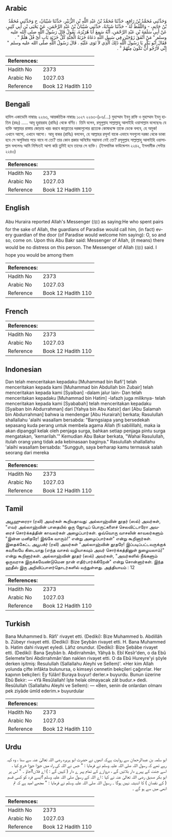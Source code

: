 ## Arabic


<div dir="rtl" lang="ar" style={{fontSize:'larger',backgroundColor:'#f8f9fa',padding:20}}>
وَحَدَّثَنِي مُحَمَّدُ بْنُ رَافِعٍ، حَدَّثَنَا مُحَمَّدُ بْنُ عَبْدِ اللَّهِ بْنِ الزُّبَيْرِ، حَدَّثَنَا شَيْبَانُ، ح وَحَدَّثَنِي مُحَمَّدُ بْنُ حَاتِمٍ، - وَاللَّفْظُ لَهُ - حَدَّثَنَا شَبَابَةُ، حَدَّثَنِي شَيْبَانُ بْنُ عَبْدِ الرَّحْمَنِ، عَنْ يَحْيَى بْنِ أَبِي كَثِيرٍ، عَنْ أَبِي سَلَمَةَ بْنِ عَبْدِ الرَّحْمَنِ، أَنَّهُ سَمِعَ أَبَا هُرَيْرَةَ، يَقُولُ قَالَ رَسُولُ اللَّهِ صلى الله عليه وسلم ‏"‏ مَنْ أَنْفَقَ زَوْجَيْنِ فِي سَبِيلِ اللَّهِ دَعَاهُ خَزَنَةُ الْجَنَّةِ كُلُّ خَزَنَةِ بَابٍ أَىْ فُلُ هَلُمَّ ‏"‏ ‏.‏ فَقَالَ أَبُو بَكْرٍ يَا رَسُولَ اللَّهِ ذَلِكَ الَّذِي لاَ تَوَى عَلَيْهِ ‏.‏ قَالَ رَسُولُ اللَّهِ صلى الله عليه وسلم ‏"‏ إِنِّي لأَرْجُو أَنْ تَكُونَ مِنْهُمْ ‏"‏ ‏.‏
</div>
<div style={{backgroundColor:'#f8f9fa',padding:20, marginBottom: 10}}><table> <thead> <tr> <th>References:</th> <th></th> </tr> </thead> <tbody><tr><td>Hadith No</td><td>2373</td></tr><tr><td>Arabic No</td><td>1027.03</td></tr><tr><td>Reference</td><td>Book 12 Hadith 110</td></tr></tbody></table></div>

## Bengali


<div dir="ltr" lang="bn" style={{fontSize:'larger',backgroundColor:'#f8f9fa',padding:20}}>
হাদিস একাডেমি নাম্বারঃ ২২৬৩, আন্তর্জাতিক নাম্বারঃ ১০২৭ ২২৬৩-(৮৬/...) মুহাম্মাদ ইবনু রাফি ও মুহাম্মাদ ইবনু হাতিম (রহঃ) ..... আবূ হুরায়রাহ (রাযিঃ) থেকে বর্ণিত। তিনি বলেন, রসূলুল্লাহ সাল্লাল্লাহু আলাইহি ওয়াসাল্লাম বলেছেনঃ যে ব্যক্তি আল্লাহর রাস্তায় জোড়ায় খরচ করবে জান্নাতের দরজাগুলোর প্রত্যেক কোষাধ্যক্ষ তাকে ডেকে বলবে, হে অমুক! এখানে আসো, এখানে আসো। আবূ বাকর (রাযিঃ) বললেন, হে আল্লাহর রসূল! যাকে এভাবে সবগুলো দরজা থেকে ডাকা হবে সে অসুবিধায় পড়ে যাবে না তো? তার কোন প্রকার অনিষ্টের সম্ভাবনা নেই তো? রসূলুল্লাহ সাল্লাল্লাহু আলাইহি ওয়াসাল্লাম বললেনঃ আমি নিশ্চিতই আশা করি তুমিই হবে তাদের সে ব্যক্তি। (ইসলামিক ফাউন্ডেশন ২২৪২, ইসলামীক সেন্টার ২২৪৩)
</div>
<div style={{backgroundColor:'#f8f9fa',padding:20, marginBottom: 10}}><table> <thead> <tr> <th>References:</th> <th></th> </tr> </thead> <tbody><tr><td>Hadith No</td><td>2373</td></tr><tr><td>Arabic No</td><td>1027.03</td></tr><tr><td>Reference</td><td>Book 12 Hadith 110</td></tr></tbody></table></div>

## English


<div dir="ltr" lang="en" style={{fontSize:'larger',backgroundColor:'#f8f9fa',padding:20}}>
Abu Huraira reported Allah's Messenger (ﷺ) as saying:He who spent pairs for the sake of Allah, the guardians of Paradise would call him, (in fact) every guardian of the door (of Paradise would welcome him saying): O, so and so, come on. Upon this Abu Bakr said: Messenger of Allah, (it means) there would be no distress on this person. The Messenger of Allah (ﷺ) said. I hope you would be among them
</div>
<div style={{backgroundColor:'#f8f9fa',padding:20, marginBottom: 10}}><table> <thead> <tr> <th>References:</th> <th></th> </tr> </thead> <tbody><tr><td>Hadith No</td><td>2373</td></tr><tr><td>Arabic No</td><td>1027.03</td></tr><tr><td>Reference</td><td>Book 12 Hadith 110</td></tr></tbody></table></div>

## French


<div dir="ltr" lang="fr" style={{fontSize:'larger',backgroundColor:'#f8f9fa',padding:20}}>

</div>
<div style={{backgroundColor:'#f8f9fa',padding:20, marginBottom: 10}}><table> <thead> <tr> <th>References:</th> <th></th> </tr> </thead> <tbody><tr><td>Hadith No</td><td>2373</td></tr><tr><td>Arabic No</td><td>1027.03</td></tr><tr><td>Reference</td><td>Book 12 Hadith 110</td></tr></tbody></table></div>

## Indonesian


<div dir="ltr" lang="id" style={{fontSize:'larger',backgroundColor:'#f8f9fa',padding:20}}>
Dan telah menceritakan kepadaku [Muhammad bin Rafi'] telah menceritakan kepada kami [Muhammad bin Abdullah bin Zubair] telah menceritakan kepada kami [Syaiban] -dalam jalur lain- Dan telah menceritakan kepadaku [Muhammad bin Hatim] -lafazh juga miliknya- telah menceritakan kepada kami [Syababah] telah menceritakan kepadaku [Syaiban bin Abdurrahman] dari [Yahya bin Abu Katsir] dari [Abu Salamah bin Abdurrahman] bahwa ia mendengar [Abu Hurairah] berkata; Rasulullah shallallahu 'alaihi wasallam bersabda: "Barngsiapa yang bersedekah sepasang kuda perang untuk membela agama Allah (fi sabilillah), maka ia akan dipanggil kelak oleh penjaga surga, bahkan setiap penjaga pintu surga mengatakan, 'kemarilah.'" Kemudian Abu Bakar berkata, "Wahai Rasulullah, itulah orang yang tidak ada kebinasaan baginya." Rasulullah shallallahu 'alaihi wasallam bersabda: "Sungguh, saya berharap kamu termasuk salah seorang dari mereka
</div>
<div style={{backgroundColor:'#f8f9fa',padding:20, marginBottom: 10}}><table> <thead> <tr> <th>References:</th> <th></th> </tr> </thead> <tbody><tr><td>Hadith No</td><td>2373</td></tr><tr><td>Arabic No</td><td>1027.03</td></tr><tr><td>Reference</td><td>Book 12 Hadith 110</td></tr></tbody></table></div>

## Tamil


<div dir="ltr" lang="ta" style={{fontSize:'larger',backgroundColor:'#f8f9fa',padding:20}}>
அபூஹுரைரா (ரலி) அவர்கள் கூறியதாவது: அல்லாஹ்வின் தூதர் (ஸல்) அவர்கள், "எவர் அல்லாஹ்வின் பாதையில் ஒரு ஜோடிப் பொருட்களைச் செலவிட்டாரோ அவரைச் சொர்க்கத்தின் காவலர்கள் அழைப்பார்கள். ஒவ்வொரு வாசலின் காவலர்களும் "இன்ன மனிதரே! இங்கே வாரும்!" என்று அழைப்பார்கள்" என்று கூறினார்கள். இதைக்கேட்ட அபூபக்ர் (ரலி) அவர்கள் "அல்லாஹ்வின் தூதரே! இப்படிப்பட்டவருக்குக் கவலையே கிடையாது (எந்த வாசல் வழியாகவும் அவர் சொர்க்கத்தினுள் நுழையலாம்)" என்று கூறினார்கள். அல்லாஹ்வின் தூதர் (ஸல்) அவர்கள், "அவர்களில் நீங்களும் ஒருவராக இருக்கவேண்டுமென நான் எதிர்பார்க்கிறேன்" என்று சொன்னார்கள். இந்த ஹதீஸ் இரு அறிவிப்பாளர்தொடர்களில் வந்துள்ளது. அத்தியாயம் : 12
</div>
<div style={{backgroundColor:'#f8f9fa',padding:20, marginBottom: 10}}><table> <thead> <tr> <th>References:</th> <th></th> </tr> </thead> <tbody><tr><td>Hadith No</td><td>2373</td></tr><tr><td>Arabic No</td><td>1027.03</td></tr><tr><td>Reference</td><td>Book 12 Hadith 110</td></tr></tbody></table></div>

## Turkish


<div dir="ltr" lang="tr" style={{fontSize:'larger',backgroundColor:'#f8f9fa',padding:20}}>
Bana Muhammed b. Râfi' rivayet etti. (Dediki): Bize Muhammed b. Abdillâh b. Zübeyr rivayet etti. (Dediki): Bize Şeybân rivayet etti. H. Bana Muhammed b. Hatim dahi rivayet eyledi. Lâfız onundur. (Dediki): Bize Şebâbe rivayet etti. (Dediki): Bana Şeybân b. Abdirrahmân, Yâhyâ b. Ebî Kesîr'den, o da Ebû Selemete'bni Abdirrahmân'dan naklen rivayet etti. O da Ebû Hureyre'yi şöyle derken işitmiş: Resulullah (Sallallahu Aleyhi ve Sellem)'. «Her kim Allah yolunda çifte infâkta bulunursa, o kimseyi cennetin bekçileri çağırırlar. Her kapının bekçileri: Ey fülân! Buraya buyur! derler.» buyurdu. Bunun üzerine Ebû Bekir: — «Yâ Resûlallah! îşte helak olmayacak zât budur.» dedi. Resûlullah (Sallallahu Aleyhi ve Sellem): — «Ben, senin de onlardan olmanı pek ziyâde ümîd ederim.» buyurdular
</div>
<div style={{backgroundColor:'#f8f9fa',padding:20, marginBottom: 10}}><table> <thead> <tr> <th>References:</th> <th></th> </tr> </thead> <tbody><tr><td>Hadith No</td><td>2373</td></tr><tr><td>Arabic No</td><td>1027.03</td></tr><tr><td>Reference</td><td>Book 12 Hadith 110</td></tr></tbody></table></div>

## Urdu


<div dir="rtl" lang="ur" style={{fontSize:'larger',backgroundColor:'#f8f9fa',padding:20}}>
ابو سلمہ بن عبدالرحمان سے روایت ہےکہ انھوں نے حضرت ابو ہریرہ رضی اللہ تعالیٰ عنہ سے سنا ، وہ کہہ رہے تھے کہ رسول اللہ صلی اللہ علیہ وسلم نے فرمایا : " جس نے اللہ کی راہ میں جوڑا جوڑا خرچ کیا ، اسے جنت کے پہرے دار بلائیں گے ، دروازے کے تمام پہر ے دار ( کہیں گے : ) اے فلاں!آجاؤ ۔ " اس پر ابو بکر صدیق رضی اللہ تعالیٰ عنہ نے کہا : اے اللہ کے رسول صلی اللہ علیہ وسلم !ایسے فرد کو کسی قسم ( کے نقصان ) کا اندیشہ نہیں ہوگا ۔ رسول اللہ صلی اللہ علیہ وسلم نے فرمایا : " مجھے امید ہے کہ تم انھی میں سے ہو گے ۔
</div>
<div style={{backgroundColor:'#f8f9fa',padding:20, marginBottom: 10}}><table> <thead> <tr> <th>References:</th> <th></th> </tr> </thead> <tbody><tr><td>Hadith No</td><td>2373</td></tr><tr><td>Arabic No</td><td>1027.03</td></tr><tr><td>Reference</td><td>Book 12 Hadith 110</td></tr></tbody></table></div>